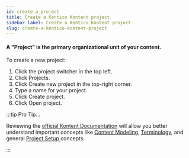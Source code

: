 ```yaml
---
id: create_a_project
title: Create a Kentico Kontent project
sidebar_label: Create a Kentico Kontent project
slug: create-a-kentico-kontent-project
---
```

#### A "Project" is the primary organizational unit of your content.

To create a new project:

1.  Click the project switcher in the top left.
2.  Click Projects.
3.  Click Create new project in the top-right corner.
4.  Type a name for your project.
5.  Click Create project.
6.  Click Open project.

:::tip Pro Tip...

Reviewing the [official Kontent Documentation](https://docs.kontent.ai/ "Kontent Documentation") will allow you better understand important concepts like [Content Modeling](https://docs.kontent.ai/tutorials/set-up-kontent/content-modeling/what-is-content-modeling "Kontent Content Modeling"), [Terminology](https://docs.kontent.ai/tutorials/assorted-items/dive-deeper-into-kentico-kontent/terminology "Kontent Terminology"), and general [Project Setup ](https://docs.kontent.ai/tutorials/set-up-kontent/set-up-your-project/overview "Set up your project")concepts.

:::

